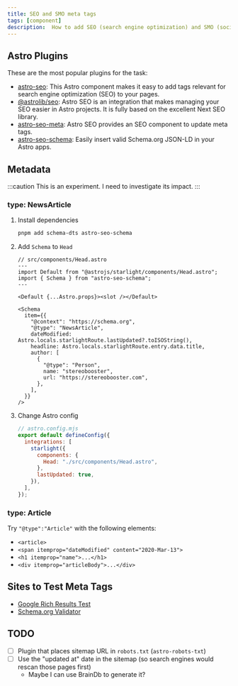 ```yaml
---
title: SEO and SMO meta tags
tags: [component]
description:  How to add SEO (search engine optimization) and SMO (social media optimization) tags to an Astro-based website
---
```


## Astro Plugins

These are the most popular plugins for the task:

- [astro-seo](https://github.com/jonasmerlin/astro-seo): This Astro component makes it easy to add tags relevant for search engine optimization (SEO) to your pages.
- [@astrolib/seo](https://github.com/onwidget/astrolib/tree/main/packages/seo): Astro SEO is an integration that makes managing your SEO easier in Astro projects. It is fully based on the excellent Next SEO library.
- [astro-seo-meta](https://github.com/codiume/orbit/tree/main/packages/astro-seo-meta): Astro SEO provides an SEO component to update meta tags.
- [astro-seo-schema](https://github.com/codiume/orbit/tree/main/packages/astro-seo-schema): Easily insert valid Schema.org JSON-LD in your Astro apps.

## Metadata

:::caution
This is an experiment. I need to investigate its impact.
:::

### type: NewsArticle


<Steps>

1. Install dependencies

   ```bash
   pnpm add schema-dts astro-seo-schema
   ```

2. Add `Schema` to `Head`

   ```astro {10-24}
   // src/components/Head.astro
   ---
   import Default from "@astrojs/starlight/components/Head.astro";
   import { Schema } from "astro-seo-schema";
   ---

   <Default {...Astro.props}><slot /></Default>

   <Schema
     item={{
       "@context": "https://schema.org",
       "@type": "NewsArticle",
       dateModified: Astro.locals.starlightRoute.lastUpdated?.toISOString(),
       headline: Astro.locals.starlightRoute.entry.data.title,
       author: [
         {
           "@type": "Person",
           name: "stereobooster",
           url: "https://stereobooster.com",
         },
       ],
     }}
   />
   ```

3. Change Astro config

   ```js {6, 8}
   // astro.config.mjs
   export default defineConfig({
     integrations: [
       starlight({
         components: {
           Head: "./src/components/Head.astro",
         },
         lastUpdated: true,
       }),
     ],
   });
   ```

</Steps>

### type: Article

Try `"@type":"Article"` with the following elements:

- `<article>`
- `<span itemprop="dateModified" content="2020-Mar-13">`
- `<h1 itemprop="name">...</h1>`
- `<div itemprop="articleBody">...</div>`

## Sites to Test Meta Tags

- [Google Rich Results Test](https://search.google.com/test/rich-results)
- [Schema.org Validator](https://validator.schema.org/)

## TODO

- [ ] Plugin that places sitemap URL in `robots.txt` (`astro-robots-txt`)
- [ ] Use the "updated at" date in the sitemap (so search engines would rescan those pages first)
  - Maybe I can use BrainDb to generate it?
